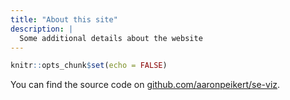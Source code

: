 ```yaml
---
title: "About this site"
description: |
  Some additional details about the website
---
```


```r
knitr::opts_chunk$set(echo = FALSE)
```

You can find the source code on [github.com/aaronpeikert/se-viz](https://github.com/aaronpeikert/se-viz).
